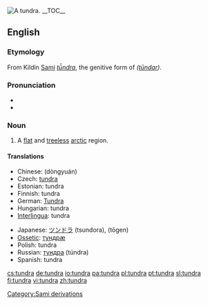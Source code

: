 [[Image:Wrangel Island tundra.jpg|thumb|right|A tundra.]]
{{wikipedia}}
__TOC__

{{was wotd|2006|December|24}}
==English==

===Etymology===
From Kildin [[Sami]] ''[[tū̄ndra]]'', the genitive form of {{RUchar|[[тӯндар]]}} ''([[tūndar]])''.

===Pronunciation===
*{{IPA|/ˈtʌndɹə/}}
*{{audio|en-us-tundra.ogg|Audio (US)}}

===Noun===
{{en-noun}}
# A [[flat]] and [[treeless]] [[arctic]] region.

====Translations====
{{trans-top|flat treeless arctic region}}
*Chinese: {{ZHchar|[[冻原]]}} (dòngyuán)
*Czech: [[tundra]]
*Estonian: tundra
*Finnish: tundra
*German: [[Tundra]]
*Hungarian: tundra
*[[Interlingua]]: tundra
{{trans-mid}}
*Japanese: [[ツンドラ]] (tsundora), {{JAchar|[[凍原]]}} (tōgen)
*[[Ossetic]]: [[тундрæ]]
*Polish: tundra {{f}}
*Russian: [[тундра]] (túndra) {{f}}
*Spanish: tundra {{f}}
{{trans-bottom}}

[[Category:Sami derivations]]

[[cs:tundra]]
[[de:tundra]]
[[io:tundra]]
[[pa:tundra]]
[[pl:tundra]]
[[pt:tundra]]
[[sl:tundra]]
[[fi:tundra]]
[[vi:tundra]]
[[zh:tundra]]